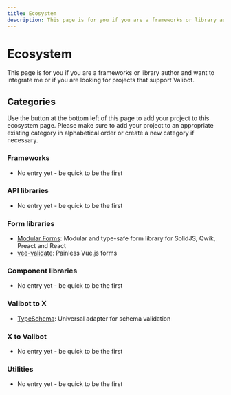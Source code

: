 ```yaml
---
title: Ecosystem
description: This page is for you if you are a frameworks or library author and want to integrate me or if you are looking for projects that support Valibot.
---
```


# Ecosystem

This page is for you if you are a frameworks or library author and want to integrate me or if you are looking for projects that support Valibot.

## Categories

Use the button at the bottom left of this page to add your project to this ecosystem page. Please make sure to add your project to an appropriate existing category in alphabetical order or create a new category if necessary.

### Frameworks

- No entry yet - be quick to be the first

### API libraries

- No entry yet - be quick to be the first

### Form libraries

- [Modular Forms](https://modularforms.dev/): Modular and type-safe form library for SolidJS, Qwik, Preact and React
- [vee-validate](https://vee-validate.logaretm.com/v4/): Painless Vue.js forms

### Component libraries

- No entry yet - be quick to be the first

### Valibot to X

- [TypeSchema](https://typeschema.com/): Universal adapter for schema validation

### X to Valibot

- No entry yet - be quick to be the first

### Utilities

- No entry yet - be quick to be the first
